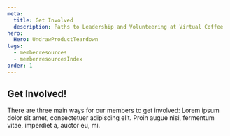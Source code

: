 ```yaml
---
meta:
  title: Get Involved
  description: Paths to Leadership and Volunteering at Virtual Coffee
hero:
  Hero: UndrawProductTeardown
tags:
  - memberresources
  - memberresourcesIndex
order: 1
---
```



<TextContainer background="light" showBackToTopLink={false}>

## Get Involved!

There are three main ways for our members to get involved: Lorem ipsum dolor sit amet, consectetuer adipiscing elit. Proin augue nisi, fermentum vitae, imperdiet a, auctor eu, mi.

<FileIndex subDirectory="resources/virtual-coffee/get-involved" />

</TextContainer>
